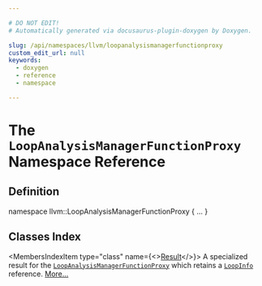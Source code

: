 ```yaml
---

# DO NOT EDIT!
# Automatically generated via docusaurus-plugin-doxygen by Doxygen.

slug: /api/namespaces/llvm/loopanalysismanagerfunctionproxy
custom_edit_url: null
keywords:
  - doxygen
  - reference
  - namespace

---
```





# The `LoopAnalysisManagerFunctionProxy` Namespace Reference

<DoxygenPage pluginConfig={pluginConfig}>



## Definition

<CodeBlock>namespace llvm::LoopAnalysisManagerFunctionProxy &#123; ... &#125;</CodeBlock>

## Classes Index

<MembersIndex>

<MembersIndexItem
  type="class"
  name={<><a href="/docs/api/classes/llvm/loopanalysismanagerfunctionproxy/result">Result</a></>}>
A specialized result for the <code><a href="/docs/api/namespaces/llvm/#a43d65ba07f09dd4c0c13d551848cdc88">LoopAnalysisManagerFunctionProxy</a></code> which retains a <code><a href="/docs/api/classes/llvm/loopinfo">LoopInfo</a></code> reference. <a href="/docs/api/classes/llvm/loopanalysismanagerfunctionproxy/result/#details">More...</a>
</MembersIndexItem>

</MembersIndex>


</DoxygenPage>
